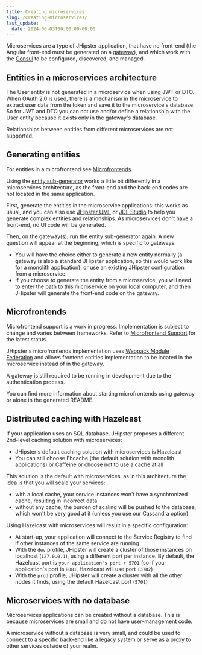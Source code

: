 ```yaml
---
title: Creating microservices
slug: /creating-microservices/
last_update:
  date: 2024-06-03T00:00:00-00:00
---
```


Microservices are a type of JHipster application, that have no front-end (the Angular front-end must be generated on a [gateway](/api-gateway/)), and which work with the [Consul](/consul/) to be configured, discovered, and managed.


## Entities in a microservices architecture

The User entity is not generated in a microservice when using JWT or DTO. When OAuth 2.0 is used, there is a mechanism in the microservice to extract user data from the token and save it to the microservice's database. So for JWT and DTO you can not use and/or define a relationship with the User entity because it exists only in the gateway's database.

Relationships between entities from different microservices are not supported.


## Generating entities

For entities in a microfrontend see [Microfrontends](#microfrontends).

Using the [entity sub-generator](/creating-an-entity/) works a little bit differently in a microservices architecture, as the front-end and the back-end codes are not located in the same application.

First, generate the entities in the microservice applications: this works as usual, and you can also use [JHipster UML](/jhipster-uml/) or [JDL Studio](https://start.jhipster.tech/jdl-studio/) to help you generate complex entities and relationships. As microservices don't have a front-end, no UI code will be generated.

Then, on the gateway(s), run the entity sub-generator again. A new question will appear at the beginning, which is specific to gateways:

- You will have the choice either to generate a new entity normally (a gateway is also a standard JHipster application, so this would work like for a monolith application), or use an existing JHipster configuration from a microservice.
- If you choose to generate the entity from a microservice, you will need to enter the path to this microservice on your local computer, and then JHipster will generate the front-end code on the gateway.


## Microfrontends

Microfrontend support is a work in progress. Implementation is subject to change and varies between frameworks. Refer to [Microfrontend Support](https://github.com/jhipster/generator-jhipster/issues/17031) for the latest status.

JHipster's microfrontends implementation uses [Webpack Module Federation](https://webpack.js.org/concepts/module-federation/) and allows frontend entities implementation to be located in the microservice instead of in the gateway.

A gateway is still required to be running in development due to the authentication process.

You can find more information about starting microfrontends using gateway or alone in the generated README.


## Distributed caching with Hazelcast

If your application uses an SQL database, JHipster proposes a different 2nd-level caching solution with microservices:

- JHipster's default caching solution with microservices is Hazelcast
- You can still choose Ehcache (the default solution with monolith applications) or Caffeine or choose not to use a cache at all

This solution is the default with microservices, as in this architecture the idea is that you will scale your services:

- with a local cache, your service instances won't have a synchronized cache, resulting in incorrect data
- without any cache, the burden of scaling will be pushed to the database, which won't be very good at it (unless you use our Cassandra option)

Using Hazelcast with microservices will result in a specific configuration:

- At start-up, your application will connect to the Service Registry to find if other instances of the same service are running
- With the `dev` profile, JHipster will create a cluster of those instances on localhost (`127.0.0.1`),  using a different port per instance. By default, the Hazelcast port is `your application's port + 5701` (so if your application's port is `8081`, Hazelcast will use port `13782`)
- With the `prod` profile, JHipster will create a cluster with all the other nodes it finds, using the default Hazelcast port (`5701`)


## Microservices with no database

Microservices applications can be created without a database. This is because microservices are small and do not have user-management code.

A microservice without a database is very small, and could be used to connect to a specific back-end like a legacy system  or serve as a proxy to other services outside of your realm.
